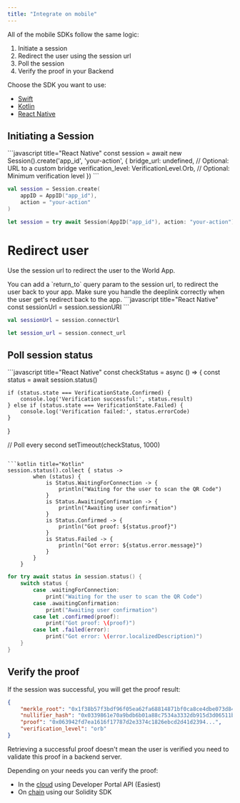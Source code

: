 ```yaml
---
title: "Integrate on mobile"
---
```


All of the mobile SDKs follow the same logic:

1. Initiate a session
2. Redirect the user using the session url
3. Poll the session
4. Verify the proof in your Backend

Choose the SDK you want to use:

- [Swift](https://swiftpackageindex.com/worldcoin/idkit-swift)
- [Kotlin](https://github.com/worldcoin/idkit-kotlin/packages/2232016)
- [React Native](https://www.npmjs.com/package/@worldcoin/idkit-react-native)

## Initiating a Session

<CodeGroup>
```javascript title="React Native"
const session = await new Session().create('app_id', 'your-action', {
	bridge_url: undefined, // Optional: URL to a custom bridge
	verification_level: VerificationLevel.Orb, // Optional: Minimum verification level
})
```

```kotlin title="Kotlin"
val session = Session.create(
    appID = AppID("app_id"),
    action = "your-action"
)
```

```swift title="Swift"
let session = try await Session(AppID("app_id"), action: "your-action")
```
</CodeGroup>

# Redirect user

Use the session url to redirect the user to the World App.

<Note>
You can add a `return_to` query param to the session url, to redirect the user back to your app. Make sure you handle the deeplink correctly when the user get's redirect back to the app.
</Note>

<CodeGroup>
```javascript title="React Native"
const sessionUrl = session.sessionURI
```

```kotlin title="Kotlin"
val sessionUrl = session.connectUrl
```

```swift title="Swift"
let session_url = session.connect_url
```
</CodeGroup>

## Poll session status

<CodeGroup>
```javascript title="React Native"
const checkStatus = async () => {
	const status = await session.status()

	if (status.state === VerificationState.Confirmed) {
		console.log('Verification successful:', status.result)
	} else if (status.state === VerificationState.Failed) {
		console.log('Verification failed:', status.errorCode)
	}
}

// Poll every second
setTimeout(checkStatus, 1000)
```

```kotlin title="Kotlin"
session.status().collect { status ->
        when (status) {
            is Status.WaitingForConnection -> {
                println("Waiting for the user to scan the QR Code")
            }
            is Status.AwaitingConfirmation -> {
                println("Awaiting user confirmation")
            }
            is Status.Confirmed -> {
                println("Got proof: ${status.proof}")
            }
            is Status.Failed -> {
                println("Got error: ${status.error.message}")
            }
        }
    }
```

```swift title="Swift"
for try await status in session.status() {
	switch status {
		case .waitingForConnection:
			print("Waiting for the user to scan the QR Code")
		case .awaitingConfirmation:
			print("Awaiting user confirmation")
		case let .confirmed(proof):
			print("Got proof: \(proof)")
		case let .failed(error):
			print("Got error: \(error.localizedDescription)")
	}
}
```
</CodeGroup>

## Verify the proof

If the session was successful, you will get the proof result:

```json title="Result"
{
	"merkle_root": "0x1f38b57f3bdf96f05ea62fa68814871bf0ca8ce4dbe073d8497d5a6b0a53e5e0",
	"nullifier_hash": "0x0339861e70a9bdb6b01a88c7534a3332db915d3d06511b79a5724221a6958fbe",
	"proof": "0x063942fd7ea1616f17787d2e3374c1826ebcd2d41d2394...",
	"verification_level": "orb"
}
```

<Warning>
Retrieving a successful proof doesn't mean the user is verified you need to validate this proof in a backend server.
</Warning>

Depending on your needs you can verify the proof:

- In the [cloud](./cloud) using Developer Portal API (Easiest)
- On [chain](./on-chain) using our Solidity SDK